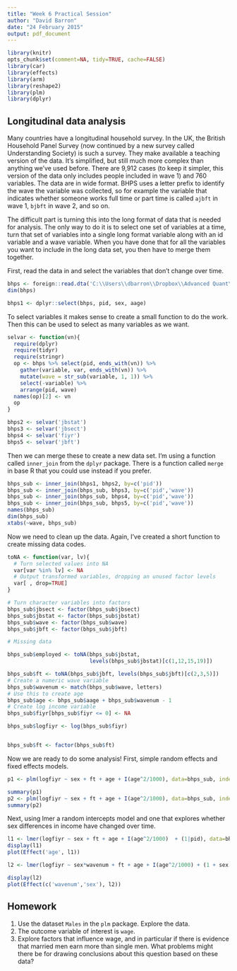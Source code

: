 ```yaml
---
title: "Week 6 Practical Session"
author: "David Barron"
date: "24 February 2015"
output: pdf_document
---
```



```r
library(knitr)
opts_chunk$set(comment=NA, tidy=TRUE, cache=FALSE)
library(car)
library(effects)
library(arm)
library(reshape2)
library(plm)
library(dplyr)

```

## Longitudinal data analysis
Many countries have a longitudinal household survey.  In the UK, the British Household Panel Survey (now continued by a new survey called Understanding Society) is such a survey.  They make available a teaching version of the data.  It's simplified, but still much more complex than anything we've used before.  There are 9,912 cases (to keep it simpler, this version of the data only includes people included in wave 1) and 760 variables.  The data are in wide format.  BHPS uses a letter prefix to identify the wave the variable was collected, so for example the variable that indicates whether someone works full time or part time is called `ajbft` in wave 1, `bjbft` in wave 2, and so on.

The difficult part is turning this into the long format of data that is needed for analysis.  The only way to do it is to select one set of variables at a time, turn that set of variables into a single long format variable along with an id variable and a wave variable.  When you have done that for all the variables you want to include in the long data set, you then have to merge them together.

First, read the data in and select the variables that don't change over time.

```r
bhps <- foreign::read.dta('C:\\Users\\dbarron\\Dropbox\\Advanced Quant\\BHPS\\stata9\\bhps_sampler3.dta')
dim(bhps)

bhps1 <- dplyr::select(bhps, pid, sex, aage)
```

To select variables it makes sense to create a small function to do the work. Then this can be used to select as many variables as we want.

```r
selvar <- function(vn){
  require(dplyr)
  require(tidyr)
  require(stringr)
  op <- bhps %>% select(pid, ends_with(vn)) %>%
    gather(variable, var, ends_with(vn)) %>%
    mutate(wave = str_sub(variable, 1, 1)) %>%
    select(-variable) %>%
    arrange(pid, wave)
  names(op)[2] <- vn
  op
}

bhps2 <- selvar('jbstat')
bhps3 <- selvar('jbsect')
bhps4 <- selvar('fiyr')
bhps5 <- selvar('jbft')
```

Then we can merge these to create a new data set.  I'm using a function called `inner_join` from the `dplyr` package. There is a function called `merge` in base R that you could use instead if you prefer.

```r

bhps_sub <- inner_join(bhps1, bhps2, by=c('pid'))
bhps_sub <- inner_join(bhps_sub, bhps3, by=c('pid','wave'))
bhps_sub <- inner_join(bhps_sub, bhps4, by=c('pid','wave'))
bhps_sub <- inner_join(bhps_sub, bhps5, by=c('pid','wave'))
names(bhps_sub)
dim(bhps_sub)
xtabs(~wave, bhps_sub)
```

Now we need to clean up the data.  Again, I've created a short function to create missing data codes.

```r
toNA <- function(var, lv){
  # Turn selected values into NA
  var[var %in% lv] <- NA
  # Output transformed variables, dropping an unused factor levels
  var[ , drop=TRUE]
}

# Turn character variables into factors
bhps_sub$jbsect <- factor(bhps_sub$jbsect)
bhps_sub$jbstat <- factor(bhps_sub$jbstat)
bhps_sub$wave <- factor(bhps_sub$wave)
bhps_sub$jbft <- factor(bhps_sub$jbft)

# Missing data

bhps_sub$employed <- toNA(bhps_sub$jbstat, 
                          levels(bhps_sub$jbstat)[c(1,12,15,19)])

bhps_sub$ft <- toNA(bhps_sub$jbft, levels(bhps_sub$jbft)[c(2,3,5)])
# Create a numeric wave variable
bhps_sub$wavenum <- match(bhps_sub$wave, letters)
# Use this to create age
bhps_sub$age <- bhps_sub$aage + bhps_sub$wavenum - 1
# Create log income variable
bhps_sub$fiyr[bhps_sub$fiyr <= 0] <- NA

bhps_sub$logfiyr <- log(bhps_sub$fiyr)


bhps_sub$ft <- factor(bhps_sub$ft)
```

Now we are ready to do some analysis! First, simple random effects and fixed effects models.

```r

p1 <- plm(logfiyr ~ sex + ft + age + I(age^2/1000), data=bhps_sub, index=c('pid','wavenum'))

summary(p1)
p2 <- plm(logfiyr ~ sex + ft + age + I(age^2/1000), data=bhps_sub, index=c('pid','wavenum'), model='random')
summary(p2)

```

Next, using lmer a random intercepts model and one that explores whether sex differences in income have changed over time.

```r
l1 <- lmer(logfiyr ~ sex + ft + age + I(age^2/1000)  + (1|pid), data=bhps_sub )
display(l1)
plot(Effect('age', l1))

l2 <- lmer(logfiyr ~ sex*wavenum + ft + age + I(age^2/1000) + (1 + sex|pid), data=bhps_sub)

display(l2)
plot(Effect(c('wavenum','sex'), l2))
```

## Homework
1. Use the dataset `Males` in the `plm` package.  Explore the data.
2. The outcome variable of interest is `wage`.
3. Explore factors that influence wage, and in particular if there is evidence that married men earn more than single men.  What problems might there be for drawing conclusions about this question based on these data?
